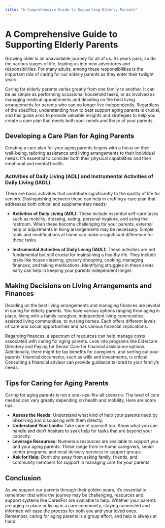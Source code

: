 ```yaml
---
title: "A Comprehensive Guide to Supporting Elderly Parents"
---
```


# A Comprehensive Guide to Supporting Elderly Parents

Growing older is an unavoidable journey for all of us. As years pass, so do the various stages of life, leading us into new adventures and responsibilities. For many adults, among these responsibilities is the important role of caring for our elderly parents as they enter their twilight years.

Caring for elderly parents varies greatly from one family to another. It can be as simple as performing occasional household tasks, or as involved as managing medical appointments and deciding on the best living arrangements for parents who can no longer live independently. Regardless of the specifics, understanding how to best support aging parents is crucial, and this guide aims to provide valuable insights and strategies to help you create a care plan that meets both your needs and those of your parents.

## Developing a Care Plan for Aging Parents

Creating a care plan for your aging parents begins with a focus on their well-being, tailoring assistance and living arrangements to their individual needs. It’s essential to consider both their physical capabilities and their emotional and mental health.

### Activities of Daily Living (ADL) and Instrumental Activities of Daily Living (IADL)

There are basic activities that contribute significantly to the quality of life for seniors. Distinguishing between these can help in crafting a care plan that addresses both critical and supplementary needs:

- **Activities of Daily Living (ADL):** These include essential self-care tasks such as mobility, dressing, eating, personal hygiene, and using the restroom. When these become challenging for your parents, external help or adjustments in living arrangements may be necessary. Simple tools and modifications at home can make a significant difference for these tasks.

- **Instrumental Activities of Daily Living (IADL):** These activities are not fundamental but still crucial for maintaining a healthy life. They include tasks like house cleaning, grocery shopping, cooking, managing finances, and taking medications. Identifying struggles in these areas early can help in keeping your parents independent longer.

## Making Decisions on Living Arrangements and Finances

Deciding on the best living arrangements and managing finances are pivotal in caring for elderly parents. You have various options ranging from aging in place, living with a family caregiver, independent living communities, assisted living communities, to nursing homes. Each offers different levels of care and social opportunities and has various financial implications.

Regarding finances, a spectrum of resources can help manage costs associated with caring for aging parents. Look into programs like Eldercare Directory and Paying for Senior Care for financial assistance options. Additionally, there might be tax benefits for caregivers, and sorting out your parents’ financial documents, such as wills and investments, is critical. Consulting a financial advisor can provide guidance tailored to your family’s needs.

## Tips for Caring for Aging Parents

Caring for aging parents is not a one-size-fits-all scenario. The level of care needed can vary greatly depending on health and mobility. Here are some tips:

- **Assess the Needs:** Understand what kind of help your parents need by observing and discussing with them directly.
- **Understand Your Limits:** Take care of yourself too. Know what you can handle and don’t hesitate to seek help for tasks that are beyond your capacity.
- **Leverage Resources:** Numerous resources are available to support you and your aging parents. These range from in-home caregivers, senior center programs, and meal delivery services to support groups.
- **Ask for Help:** Don’t shy away from asking family, friends, and community members for support in managing care for your parents.

## Conclusion

As we support our parents through their golden years, it’s essential to remember that while the journey may be challenging, resources and support systems like CaredFor are available to help. Whether your parents are aging in place or living in a care community, staying connected and informed will ease the process for both you and your loved ones. Remember, caring for aging parents is a group effort, and help is always at hand.
